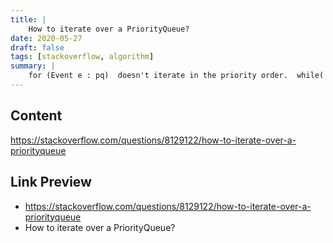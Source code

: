 ```yaml
---
title: |
    How to iterate over a PriorityQueue?
date: 2020-05-27
draft: false
tags: [stackoverflow, algorithm]
summary: |
    for (Event e : pq)  doesn't iterate in the priority order.  while(!pq.isEmpty()){   Event e = pq.poll(); }  This works but empties the queue.
---
```


## Content

https://stackoverflow.com/questions/8129122/how-to-iterate-over-a-priorityqueue

## Link Preview

- https://stackoverflow.com/questions/8129122/how-to-iterate-over-a-priorityqueue
- How to iterate over a PriorityQueue?
